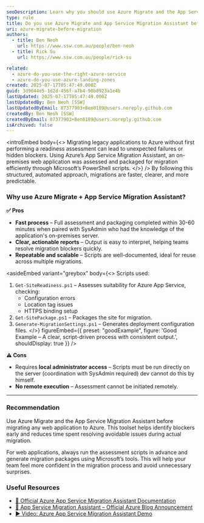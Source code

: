 ```yaml
---
seoDescription: Learn why you should use Azure Migrate and the App Service Migration Assistant for assessing and migrating on-premise applications to Azure with a fast, clear, and repeatable process.
type: rule
title: Do you use Azure Migrate and App Service Migration Assistant before migrating your app to the cloud?
uri: azure-migrate-before-migration
authors:
  - title: Ben Neoh
    url: https://www.ssw.com.au/people/ben-neoh
  - title: Rick Su
    url: https://www.ssw.com.au/people/rick-su

related:
  - azure-do-you-use-the-right-azure-service
  - azure-do-you-use-azure-landing-zones
created: 2025-07-17T05:47:49.000Z
guid: 3d9644e5-1d2d-456f-a7b4-90b8923a1e4b
lastUpdated: 2025-07-17T05:47:49.000Z
lastUpdatedBy: Ben Neoh [SSW]
lastUpdatedByEmail: 87377903+Ben0189@users.noreply.github.com
createdBy: Ben Neoh [SSW]
createdByEmail: 87377903+Ben0189@users.noreply.github.com
isArchived: false
---
```


<introEmbed
  body={<>
Migrating legacy applications to Azure without first performing a readiness assessment can lead to unexpected failures or hidden blockers. Using Azure’s App Service Migration Assistant, an on-premises web application was assessed and packaged for migration efficiently through Microsoft’s PowerShell scripts.
  </>}
/>
By following this structured, automated approach, migrations are faster, clearer, and more predictable.

### Why use Azure Migrate + App Service Migration Assistant?

**✅ Pros**

* **Fast process** – Full assessment and packaging completed within 30-60 minutes when paired with SysAdmin who had the knowledge of the application's on-premises server.
* **Clear, actionable reports** – Output is easy to interpret, helping teams resolve migration blockers quickly.
* **Repeatable and scalable** – Scripts are well-documented, ideal for reuse across multiple migrations.

<asideEmbed
  variant="greybox"
  body={<>
    Scripts used:

1. `Get-SiteReadiness.ps1` – Assesses suitability for Azure App Service, checking:
   * Configuration errors
   * Location tag issues
   * HTTPS binding setup
2. `Get-SitePackage.ps1` – Packages the site for migration.
3. `Generate-MigrationSettings.ps1` – Generates deployment configuration files.
  </>}
  figureEmbed={{
    preset: "goodExample",
    figure: 'Good Example – A clear, script-driven process with consistent output.',
    shouldDisplay: true
  }}
/>

**⚠️ Cons**

* Requires **local administrator access** – Scripts must be run directly on the server (coordination with SysAdmin required) dev cannot do this by himself.
* **No remote execution** – Assessment cannot be initiated remotely.

---

### Recommendation

Use Azure Migrate and the App Service Migration Assistant before migrating any web application to Azure. This toolset helps identify blockers early and reduces time spent resolving avoidable issues during actual migration.

For web applications, always run the assessment scripts in advance and generate migration packages using Microsoft’s tools. This will help your team feel more confident in the migration process and avoid unnecessary surprises.

### Useful Resources

* [🔗 Official Azure App Service Migration Assistant Documentation](https://learn.microsoft.com/en-us/azure/app-service/app-service-migration-assistant?WT.mc_id=AZ-MVP-33518)
* [🔗 App Service Migration Assistant – Official Azure Blog Announcement](https://azure.microsoft.com/en-us/blog/introducing-the-app-service-migration-assistant-for-asp-net-applications/?WT.mc_id=AZ-MVP-33518)
* [▶️ Video: Azure App Service Migration Assistant Demo](https://www.youtube.com/watch?v=9LBUmkUhmXU)
